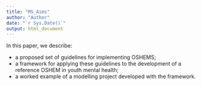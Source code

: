 ```yaml
---
title: "MS_Aims"
author: "Author"
date: "`r Sys.Date()`"
output: html_document
---
```


<!-- Add aims text here -->
In this paper, we describe:

- a proposed set of guidelines for implementing OSHEMS;
- a framework for applying these guidelines to the development of a reference OSHEM in youth mental health; 
- a worked example of a modelling project developed with the framework.

<!-- We are currently developing **readyforwhatsnext**, a reference OSHEM that aims to examine multiple potential population level strategies for promoting mental wellbeing and preventing and treating mental disorders in young people. -->
<!-- We have consolidated and refined these and other recommended guidelines for OSHEMs as part of a framework for developing an open source model of youth mental health.  --> 